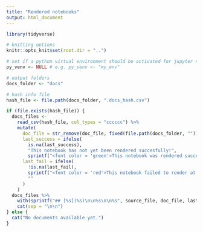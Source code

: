 ```yaml
---
title: "Rendered notebooks"
output: html_document
---
```


```r
library(tidyverse)

# knitting options
knitr::opts_knit$set(root.dir = "..")

# set if a python virtual environment should be activated for jupyter notebooks
py_venv <- NULL # e.g. py_venv <- "my_env"

# output folders
docs_folder <- "docs"

# hash info file
hash_file <- file.path(docs_folder, ".docs_hash.csv")
```


```r
if (file.exists(hash_file)) {
  docs_files <- 
    read_csv(hash_file, col_types = "cccccc") %>% 
    mutate(
      doc_file = str_remove(doc_file, fixed(file.path(docs_folder, ""))),
      last_success = ifelse(
        is.na(last_success), 
        "This notebook has not yet been rendered succesfully!", 
        sprintf("<font color = 'green'>This notebook was rendered successfully on %s.</font>", last_success)),
      last_fail = ifelse(
        !is.na(last_fail), 
        sprintf("<font color = 'red'>This notebook failed to render at the latest attempt on %s.</font>", last_fail),
        ""
      )
    )
  docs_files %>% 
    with(sprintf("## [%s](%s)\n\n%s\n\n%s", source_file, doc_file, last_success, last_fail)) %>% 
    cat(sep = "\n\n")
} else {
  cat("No documents available yet.")
}
```

